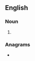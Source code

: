 ==English==

===Noun===
{{head|en|noun form}}

# {{plural of|nanofiber|lang=en}}

===Anagrams===
* {{anagrams|en|a=abefinnors|Febronians|nanofibres}}